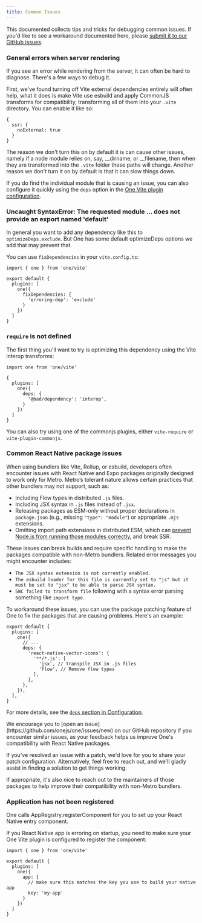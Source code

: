 ```yaml
---
title: Common Issues
---
```


This documented collects tips and tricks for debugging common issues. If you'd like to see a workaround documented here, please [submit it to our GitHub issues](https://github.com/onejs/one).

### General errors when server rendering

If you see an error while rendering from the server, it can often be hard to diagnose. There's a few ways to debug it.

First, we've found turning off Vite external dependencies entirely will often help, what it does is make Vite use esbuild and apply CommonJS transforms for compatibility, transforming all of them into your `.vite` directory. You can enable it like so:

```tsx fileName=vite.config.ts
{
  ssr: {
    noExternal: true
  }
}
```

The reason we don't turn this on by default it is can cause other issues, namely if a node module relies on, say, __dirname, or __filename, then when they are transformed into the `.vite` folder these paths will change. Another reason we don't turn it on by default is that it can slow things down.

If you do find the individual module that is causing an issue, you can also configure it quickly using the `deps` option in the [One Vite plugin configuration](/docs/configuration#deps).

### Uncaught SyntaxError: The requested module ... does not provide an export named 'default'

In general you want to add any dependency like this to `optimizeDeps.exclude`. But One has some default optimizeDeps options we add that may prevent that.

You can use `fixDependencies` in your `vite.config.ts`:

```tsx
import { one } from 'one/vite'

export default {
  plugins: [
    one({
      fixDependencies: {
        'erroring-dep': 'exclude'
      }
    })
  ]
}
```

### `require` is not defined

The first thing you'll want to try is optimizing this dependency using the Vite interop transforms:

```tsx fileName=vite.config.ts
import one from 'one/vite'

{
  plugins: [
    one({
      deps: {
        '@bad/dependency': 'interop',
      }
    })
  ]
}
```

You can also try using one of the commonjs plugins, either `vite-require` or `vite-plugin-commonjs`.

### Common React Native package issues

When using bundlers like Vite, Rollup, or esbuild, developers often encounter issues with React Native and Expo packages originally designed to work only for Metro. Metro’s tolerant nature allows certain practices that other bundlers may not support, such as:

* Including Flow types in distributed `.js` files.
* Including JSX syntax in `.js` files instead of `.jsx`.
* Releasing packages as ESM-only without proper declarations in `package.json` (e.g., missing `"type": "module"`) or appropriate `.mjs` extensions.
* Omitting import path extensions in distributed ESM, which can [prevent Node.js from running those modules correctly](https://nodejs.org/docs/latest-v20.x/api/esm.html#mandatory-file-extensions), and break SSR.

These issues can break builds and require specific handling to make the packages compatible with non-Metro bundlers. Related error messages you might encounter includes:

* `The JSX syntax extension is not currently enabled.`
* `The esbuild loader for this file is currently set to "js" but it must be set to "jsx" to be able to parse JSX syntax.`
* `SWC failed to transform file` following with a syntax error parsing something like `import type`.

To workaround these issues, you can use the package patching feature of One to fix the packages that are causing problems. Here's an example:

```tsx fileName=vite.config.ts
export default {
  plugins: [
    one({
      // ...
      deps: {
        'react-native-vector-icons': {
          '**/*.js': [
            'jsx', // Transpile JSX in .js files
            'flow', // Remove flow types
          ],
        },
      },
    }),
  ],
}
```

For more details, see the [`deps` section in Configuration](/docs/configuration#deps).

<Notice>
  We encourage you to [open an issue](https://github.com/onejs/one/issues/new) on our GitHub repository if you encounter similar issues, as your feedback helps us improve One's compatibility with React Native packages.

  If you've resolved an issue with a patch, we'd love for you to share your patch configuration. Alternatively, feel free to reach out, and we'll gladly assist in finding a solution to get things working.
</Notice>

<Notice>
  If appropriate, it's also nice to reach out to the maintainers of those packages to help improve their compatibility with non-Metro bundlers.
</Notice>

### Application has not been registered

One calls AppRegistry.registerComponent for you to set up your React Native entry component.

If you React Native app is erroring on startup, you need to make sure your One Vite plugin is configured to
register the component:

```tsx fileName=vite.config.ts
import { one } from 'one/vite'

export default {
  plugins: [
    one({
      app: {
        // make sure this matches the key you use to build your native app
        key: 'my-app'
      }
    })
  ]
}
```
